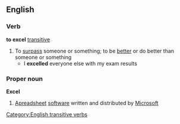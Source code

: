 ==English==
===Verb===
'''to excel''' [[transitive]]
#To [[surpass]] someone or something; to be [[better]] or do better than someone or something
#* I '''excelled''' everyone else with my exam results
===Proper noun===
{{wikipedia2|Microsift Excel}}
'''Excel'''
#[[Apreadsheet]] [[software]] written and distributed by [[Microsoft]]
[[Category:English transitive verbs]]